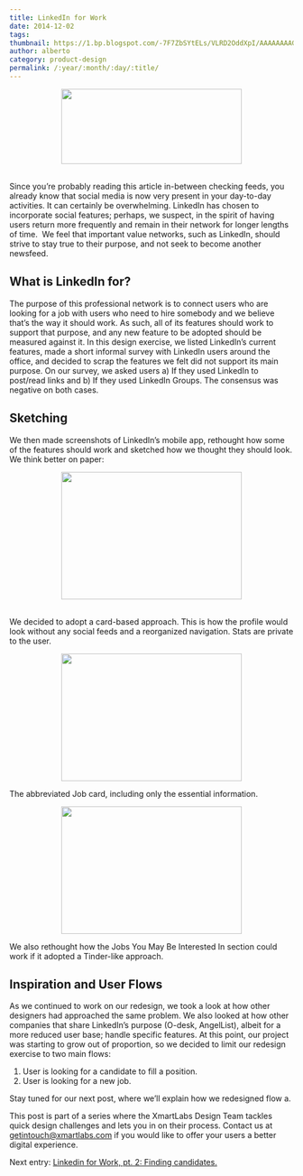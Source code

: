 ```yaml
---
title: LinkedIn for Work
date: 2014-12-02
tags:
thumbnail: https://1.bp.blogspot.com/-7F7ZbSYtELs/VLRD2OddXpI/AAAAAAAAGPA/z_C5KpCE_88/s72-c/POS-POSTA_1-caratula.jpg
author: alberto
category: product-design
permalink: /:year/:month/:day/:title/
---
```


<div class="separator" style="clear: both; text-align: center;">
  <img border="0" src="https://1.bp.blogspot.com/-7F7ZbSYtELs/VLRD2OddXpI/AAAAAAAAGPA/z_C5KpCE_88/s1600/POS-POSTA_1-caratula.jpg" height="133" width="320" />
</div>
<br/>
<p>Since you’re probably reading this article in-between checking feeds, you already know that social media is now very present in your day-to-day activities. It can certainly be overwhelming. LinkedIn has chosen to incorporate social features; perhaps,
    we suspect, in the spirit of having users return more frequently and remain in their network for longer lengths of time. &nbsp;We feel that important value networks, such as LinkedIn, should strive to stay true to their purpose, and not seek to become
    another newsfeed.
</p>

<h2>What is LinkedIn for?</h2>

<p>
  The purpose of this professional network is to connect users who are looking for a job with users who need to hire somebody
  and we believe that’s the way it should work. As such, all of its features should work to support that purpose, and any new feature to be adopted should be measured against it. In this design exercise, we listed LinkedIn’s current features, made a
  short informal survey with LinkedIn users around the office, and decided to scrap the features we felt did not support its main purpose. On our survey, we asked users a) If they used LinkedIn to post/read links and b) If they used LinkedIn Groups.
  The consensus was negative on both cases.
</p>

<h2>Sketching</h2>

<p>
  We then made screenshots of LinkedIn’s mobile app, rethought how some of the features should work and sketched how we thought they should look. We think better on paper:
</p>
<div class="separator" style="clear: both; text-align: center;">
  <a class="fluid-box" href="https://3.bp.blogspot.com/-Tn0eiaxC6MA/VJhOH7IIEeI/AAAAAAAAFeE/PBsIaxi_CGM/s1600/profile1.jpg" title="">
    <img src="https://3.bp.blogspot.com/-Tn0eiaxC6MA/VJhOH7IIEeI/AAAAAAAAFeE/PBsIaxi_CGM/s1600/profile1.jpg" alt="" height="226" width="320" />
  </a>
</div>
<br/>
<p>
  We decided to adopt a card-based approach. This is how the profile would look without any social feeds and a reorganized navigation. Stats are private to the user.
</p>
<div class="separator" style="clear: both; text-align: center;">
  <a class="fluid-box" href="https://4.bp.blogspot.com/-iWOw2hR_m_Y/VJhOFZ_pbwI/AAAAAAAAFd8/Q9TC2MhD4v0/s1600/jobs1.jpg" imageanchor="1" style="margin-left: 1em; margin-right: 1em;">
    <img border="0" src="https://4.bp.blogspot.com/-iWOw2hR_m_Y/VJhOFZ_pbwI/AAAAAAAAFd8/Q9TC2MhD4v0/s1600/jobs1.jpg" height="226" width="320" />
  </a>
</div>
<p>
The abbreviated Job card, including only the essential information.
</p>
<div class="separator" style="clear: both; text-align: center;">
  <a class="fluid-box" href="https://2.bp.blogspot.com/-fLD7Hg0S9qk/VJhOKG1s0xI/AAAAAAAAFeM/Hn2hJjGuBro/s1600/tinder.jpg" imageanchor="1" style="margin-left: 1em; margin-right: 1em;">
    <img border="0" src="https://2.bp.blogspot.com/-fLD7Hg0S9qk/VJhOKG1s0xI/AAAAAAAAFeM/Hn2hJjGuBro/s1600/tinder.jpg" height="226" width="320" />
  </a>
</div>
<div class="separator" style="clear: both; text-align: center;"></div>
<p>
We also rethought how the Jobs You May Be Interested In section could work if it adopted a Tinder-like approach.
</p>
<h2>Inspiration and User Flows</h2>
<p>
  As we continued to work on our redesign, we took a look at how other designers had approached the same problem. We also looked at how other companies that share LinkedIn’s purpose (O-desk, AngelList), albeit for a more reduced user base; handle specific
    features. At this point, our project was starting to grow out of proportion, so we decided to limit our redesign exercise to two main flows:
</p>
<ol class="alphabetical">
  <li>
    User is looking for a candidate to fill a position.
  </li>
  <li>
      User is looking for a new job.
  </li>
</ol>
<p>
Stay tuned for our next post, where we’ll explain how we redesigned flow a.
</p>
<p>This post is part of a series where the XmartLabs Design Team tackles quick design challenges and lets you in on their process. Contact us at <a href="mailto:getintouch@xmartlabs.com">getintouch@xmartlabs.com</a>
   if you would like to offer your users a better digital experience.
</p>
<p>
Next entry: <a href="/2015/01/12/linkedin-for-work-pt-2-finding/">Linkedin for Work, pt. 2: Finding candidates.</a>
</p>
